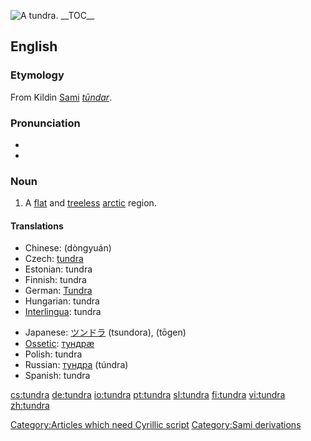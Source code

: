 [[Image:Wrangel Island tundra.jpg|thumb|right|A tundra.]]
{{wikipedia}}
__TOC__

{{was wotd|2006|December|24}}
==English==

===Etymology===
From Kildin [[Sami]] ''[[tūndar]]''. [[Category:Articles which need Cyrillic script]]

===Pronunciation===
*{{IPA|/ˈtʌndɹə/}}
*{{audio|en-us-tundra.ogg|Audio (US)}}

===Noun===
{{en-noun}}
# A [[flat]] and [[treeless]] [[arctic]] region.

====Translations====
{{trans-top|flat treeless arctic region}}
*Chinese: {{ZHchar|[[冻原]]}} (dòngyuán)
*Czech: [[tundra]]
*Estonian: tundra
*Finnish: tundra
*German: [[Tundra]]
*Hungarian: tundra
*[[Interlingua]]: tundra
{{trans-mid}}
*Japanese: [[ツンドラ]] (tsundora), {{JAchar|[[凍原]]}} (tōgen)
*[[Ossetic]]: [[тундрæ]]
*Polish: tundra {{f}}
*Russian: [[тундра]] (túndra) {{f}}
*Spanish: tundra {{f}}
{{trans-bottom}}

[[Category:Sami derivations]]
<!-- [[Category:Russian derivations]] ? -->

[[cs:tundra]]
[[de:tundra]]
[[io:tundra]]
[[pt:tundra]]
[[sl:tundra]]
[[fi:tundra]]
[[vi:tundra]]
[[zh:tundra]]